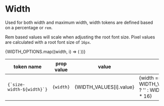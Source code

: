 
<Meta
  title="Design Tokens/Width"
/>

# Width

Used for both width and maximum width, width tokens are defined based on a percentage or `rem`.

Rem based values will scale when adjusting the root font size. Pixel values are calculated with a root font size of `16px`.

<table>
  <thead>
    <tr>
      <th>token name</th>
      <th>prop value</th>
      <th>value</th>
      <th>px</th>
      <th>notes</th>
    </tr>
  </thead>
  <tbody>
    {WIDTH_OPTIONS.map((width, i) => (
      <tr key={i}>
        <td><code>{`size-width-${width}`}</code></td>
        <td><code>{width}</code></td>
        <td>{WIDTH_VALUES[i].value}</td>
        <td>{width === 'base' ? '16' : WIDTH_VALUES[i].value.includes('%') ? '' : WIDTH_VALUES[i].original.value * 16}</td>
        <td>{WIDTH_VALUES[i].original.comment}</td>
      </tr>
    ))}
  </tbody>
</table>

